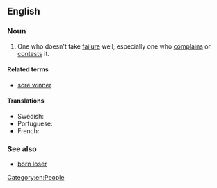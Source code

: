 ==English==

===Noun===
{{en-noun|sg=[[sore]] [[loser]]}}

# {{informal}} One who doesn't take [[failure]] well, especially one who [[complain]]s or [[contest]]s it.

====Related terms====
* [[sore winner]]

====Translations====
* Swedish: {{t-|sv|dålig förlorare}}
* Portuguese: {{t-|pt|mau perdedor}}
* French: {{t-|fr|mauvais perdant}}

===See also===
* [[born loser]]

[[Category:en:People]]